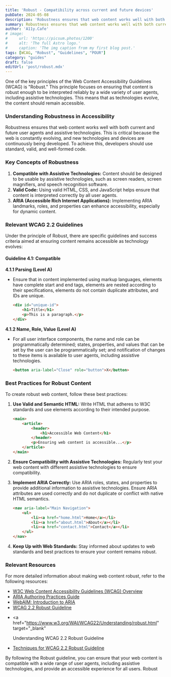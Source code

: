 ```yaml
---
title: 'Robust - Compatibility across current and future devices'
pubDate: 2024-05-08
description: 'Robustness ensures that web content works well with both current and future user agents and assistive technologies'
summary: Robustness ensures that web content works well with both current and future user agents and assistive technologies. This is critical because the web is constantly evolving, and new technologies and devices are continuously being developed. To achieve this, developers should use standard, valid, and well-formed code.
author: 'A11y.Cafe'
# image:
#     url: 'https://picsum.photos/1200'
#     alt: 'The full Astro logo.'
#     caption: 'The img caption from my first blog post.'
tags: [WCAG, "Robust", "Guidelines", "POUR"]
category: "guides"
draft: false
editUrl: 'post/robust.mdx'
---
```


One of the key principles of the Web Content Accessibility Guidelines (WCAG) is "Robust." This principle focuses on ensuring that content is robust enough to be interpreted reliably by a wide variety of user agents, including assistive technologies. This means that as technologies evolve, the content should remain accessible. 

### Understanding Robustness in Accessibility

Robustness ensures that web content works well with both current and future user agents and assistive technologies. This is critical because the web is constantly evolving, and new technologies and devices are continuously being developed. To achieve this, developers should use standard, valid, and well-formed code.

### Key Concepts of Robustness

1. **Compatible with Assistive Technologies:** Content should be designed to be usable by assistive technologies, such as screen readers, screen magnifiers, and speech recognition software.
2. **Valid Code:** Using valid HTML, CSS, and JavaScript helps ensure that content is interpreted correctly by all user agents.
3. **ARIA (Accessible Rich Internet Applications):** Implementing ARIA landmarks, roles, and properties can enhance accessibility, especially for dynamic content.

### Relevant WCAG 2.2 Guidelines

Under the principle of Robust, there are specific guidelines and success criteria aimed at ensuring content remains accessible as technology evolves:

#### Guideline 4.1: Compatible

**4.1.1 Parsing (Level A)**
- Ensure that in content implemented using markup languages, elements have complete start and end tags, elements are nested according to their specifications, elements do not contain duplicate attributes, and IDs are unique.
  ```html
  <div id="unique-id">
      <h1>Title</h1>
      <p>This is a paragraph.</p>
  </div>
  ```

**4.1.2 Name, Role, Value (Level A)**
- For all user interface components, the name and role can be programmatically determined; states, properties, and values that can be set by the user can be programmatically set; and notification of changes to these items is available to user agents, including assistive technologies.
  ```html
  <button aria-label="Close" role="button">X</button>
  ```

### Best Practices for Robust Content

To create robust web content, follow these best practices:

1. **Use Valid and Semantic HTML:** Write HTML that adheres to W3C standards and use elements according to their intended purpose.
   ```html
   <main>
       <article>
           <header>
               <h1>Accessible Web Content</h1>
           </header>
           <p>Ensuring web content is accessible...</p>
       </article>
   </main>
   ```

2. **Ensure Compatibility with Assistive Technologies:** Regularly test your web content with different assistive technologies to ensure compatibility.
3. **Implement ARIA Correctly:** Use ARIA roles, states, and properties to provide additional information to assistive technologies. Ensure ARIA attributes are used correctly and do not duplicate or conflict with native HTML semantics.
   ```html
   <nav aria-label="Main Navigation">
       <ul>
           <li><a href="home.html">Home</a></li>
           <li><a href="about.html">About</a></li>
           <li><a href="contact.html">Contact</a></li>
       </ul>
   </nav>
   ```

4. **Keep Up with Web Standards:** Stay informed about updates to web standards and best practices to ensure your content remains robust.

### Relevant Resources

For more detailed information about making web content robust, refer to the following resources:

- <a href="https://www.w3.org/WAI/standards-guidelines/wcag/" target="_blank">
    W3C Web Content Accessibility Guidelines (WCAG) Overview
  </a> 
- <a href="https://www.w3.org/WAI/ARIA/apg/" target="_blank">
    ARIA Authoring Practices Guide
  </a>
- <a href="https://webaim.org/techniques/aria/" target="_blank">
    WebAIM: Introduction to ARIA
  </a>

- <a href="https://www.w3.org/TR/WCAG22/#robust" target="_blank">
    WCAG 2.2 Robust Guideline
  </a>
- <a
    href="https://www.w3.org/WAI/WCAG22/Understanding/robust.html"
    target="_blank"
  >
    Understanding WCAG 2.2 Robust Guideline
  </a>
- <a href="https://www.w3.org/WAI/WCAG22/Techniques/robust/" target="_blank">
    Techniques for WCAG 2.2 Robust Guideline
  </a>


By following the Robust guideline, you can ensure that your web content is
compatible with a wide range of user agents, including assistive technologies,
and provide an accessible experience for all users. Robust
